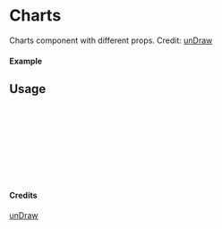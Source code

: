 
<Meta of={Charts} title="unDraw/Charts" />

# Charts

Charts component with different props.
Credit: [unDraw](https://undraw.co/illustrations)

#### Example

<Canvas of={Charts.Primary} />

## Usage

```ts
import { Charts } from "yadl-ui";

const Example = () => {
  return (
      <Charts />
  );
};

export default Example;
```

#### Credits
[unDraw](https://undraw.co/illustrations)
